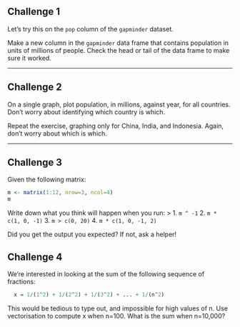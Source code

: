 ## Challenge 1

Let's try this on the `pop` column of the `gapminder` dataset.

Make a new column in the `gapminder` data frame that
contains population in units of millions of people.
Check the head or tail of the data frame to make sure
it worked.



---


## Challenge 2

On a single graph, plot population, in
millions, against year, for all countries. Don't worry about
identifying which country is which.

Repeat the exercise, graphing only for China, India, and
Indonesia. Again, don't worry about which is which.


---


## Challenge 3

Given the following matrix:

```r
m <- matrix(1:12, nrow=3, ncol=4)
m
```

Write down what you think will happen when you run:
>
1. `m ^ -1`
2. `m * c(1, 0, -1)`
3. `m > c(0, 20)`
4. `m * c(1, 0, -1, 2)`

Did you get the output you expected? If not, ask a helper!



## Challenge 4

We're interested in looking at the sum of the
following sequence of fractions:

```r
  x = 1/(1^2) + 1/(2^2) + 1/(3^2) + ... + 1/(n^2)
```

This would be tedious to type out, and impossible for high values of
n.  Use vectorisation to compute x when n=100. What is the sum when
n=10,000?

